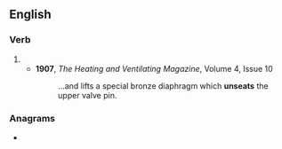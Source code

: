 ==English==

===Verb===
{{head|en|verb form}}

# {{en-third-person singular of|unseat}}
#* '''1907''', ''The Heating and Ventilating Magazine'', Volume 4, Issue 10
#*: ...and lifts a special bronze diaphragm which '''unseats''' the upper valve pin.

===Anagrams===
* {{anagrams|en|nasutes|senatus|sun teas}}